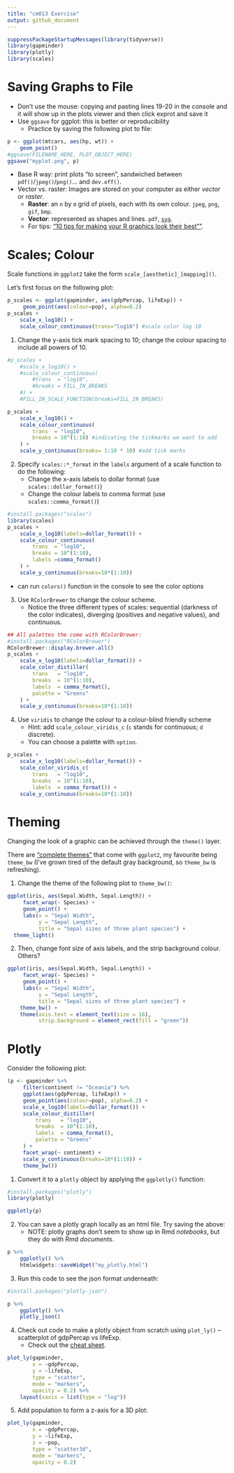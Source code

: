 ```yaml
---
title: "cm013 Exercise"
output: github_document
---
```


```r
suppressPackageStartupMessages(library(tidyverse))
library(gapminder)
library(plotly)
library(scales)
```


# Saving Graphs to File

- Don't use the mouse: copying and pasting lines 19-20 in the console and it will show up in the plots viewer and then click exprot and save it
- Use `ggsave` for ggplot: this is better or reproducibility
    - Practice by saving the following plot to file: 

```r
p <- ggplot(mtcars, aes(hp, wt)) + 
    geom_point()
#ggsave(FILENAME_HERE, PLOT_OBJECT_HERE)
ggsave("myplot.png", p)
```

- Base R way: print plots "to screen", sandwiched between `pdf()`/`jpeg()`/`png()`... and `dev.off()`. 
- Vector vs. raster: Images are stored on your computer as either _vector_ or _raster_.
    - __Raster__: an `n` by `m` grid of pixels, each with its own colour. `jpeg`, `png`, `gif`, `bmp`.
    - __Vector__: represented as shapes and lines. `pdf`, [`svg`](https://www.w3schools.com/graphics/svg_intro.asp).
    - For tips: ["10 tips for making your R graphics look their best""](http://blog.revolutionanalytics.com/2009/01/10-tips-for-making-your-r-graphics-look-their-best.html).
    
# Scales; Colour

Scale functions in `ggplot2` take the form `scale_[aesthetic]_[mapping]()`.

Let's first focus on the following plot:

```r
p_scales <- ggplot(gapminder, aes(gdpPercap, lifeExp)) +
     geom_point(aes(colour=pop), alpha=0.2)
p_scales + 
    scale_x_log10() +
    scale_colour_continuous(trans="log10") #scale color log 10
```

1. Change the y-axis tick mark spacing to 10; change the colour spacing to include all powers of 10.

```r
#p_scales +
    #scale_x_log10() +
    #scale_colour_continuous(
        #trans  = "log10", 
        #breaks = FILL_IN_BREAKS
    #) +
    #FILL_IN_SCALE_FUNCTION(breaks=FILL_IN_BREAKS)
```

```r
p_scales +
    scale_x_log10() +
    scale_colour_continuous(
        trans  = "log10", 
        breaks = 10^(1:10) #indicating the tickmarks we want to add
    ) +
    scale_y_continuous(breaks= 1:10 * 10) #add tick marks
```


2. Specify `scales::*_format` in the `labels` argument of a scale function to do the following:
    - Change the x-axis labels to dollar format (use `scales::dollar_format()`)
    - Change the colour labels to comma format (use `scales::comma_format()`)

```r
#install.packages("scales")
library(scales)
p_scales +
    scale_x_log10(labels=dollar_format()) +
    scale_colour_continuous(
        trans  = "log10", 
        breaks = 10^(1:10),
        labels =comma_format()
    ) +
    scale_y_continuous(breaks=10*(1:10))

```

 - can run `colors()` function in the console to see the color options

3. Use `RColorBrewer` to change the colour scheme.
    - Notice the three different types of scales: sequential (darkness of the color indicates), diverging (positives and negative values), and continuous.
   

```r
## All palettes the come with RColorBrewer:
#install.packages("RColorBrewer")
RColorBrewer::display.brewer.all()
p_scales +
    scale_x_log10(labels=dollar_format()) +
    scale_color_distiller(
        trans   = "log10",
        breaks  = 10^(1:10),
        labels  = comma_format(),
        palette = "Greens"
    ) +
    scale_y_continuous(breaks=10*(1:10))
```

4. Use `viridis` to change the colour to a colour-blind friendly scheme
    - Hint: add `scale_colour_viridis_c` (`c` stands for continuous; `d` discrete).
    - You can choose a palette with `option`.

```r
p_scales +
    scale_x_log10(labels=dollar_format()) +
    scale_color_viridis_c(
        trans   = "log10",
        breaks  = 10^(1:10),
        labels  = comma_format()) +
    scale_y_continuous(breaks=10*(1:10))
```

# Theming

Changing the look of a graphic can be achieved through the `theme()` layer.

There are ["complete themes"](http://ggplot2.tidyverse.org/reference/ggtheme.html) that come with `ggplot2`, my favourite being `theme_bw` (I've grown tired of the default gray background, so `theme_bw` is refreshing).

1. Change the theme of the following plot to `theme_bw()`:

```r
ggplot(iris, aes(Sepal.Width, Sepal.Length)) +
     facet_wrap(~ Species) +
     geom_point() +
     labs(x = "Sepal Width",
          y = "Sepal Length",
          title = "Sepal sizes of three plant species") +
  theme_light()
```

2. Then, change font size of axis labels, and the strip background colour. Others?

```r
ggplot(iris, aes(Sepal.Width, Sepal.Length)) +
     facet_wrap(~ Species) +
     geom_point() +
     labs(x = "Sepal Width",
          y = "Sepal Length",
          title = "Sepal sizes of three plant species") +
    theme_bw() +
    theme(axis.text = element_text(size = 16),
          strip.background = element_rect(fill = "green"))
```


# Plotly

Consider the following plot:

```r
(p <- gapminder %>% 
     filter(continent != "Oceania") %>% 
     ggplot(aes(gdpPercap, lifeExp)) +
     geom_point(aes(colour=pop), alpha=0.2) +
     scale_x_log10(labels=dollar_format()) +
     scale_colour_distiller(
         trans   = "log10",
         breaks  = 10^(1:10),
         labels  = comma_format(),
         palette = "Greens"
     ) +
     facet_wrap(~ continent) +
     scale_y_continuous(breaks=10*(1:10)) +
     theme_bw())
```

1. Convert it to a `plotly` object by applying the `ggplotly()` function:

```r
#install.packages("plotly")
library(plotly)

ggplotly(p)
```

2. You can save a plotly graph locally as an html file. Try saving the above:
    - NOTE: plotly graphs don't seem to show up in Rmd _notebooks_, but they do with Rmd _documents_.

```r
p %>% 
    ggplotly() %>% 
    htmlwidgets::saveWidget("my_plotly.html")
```


3. Run this code to see the json format underneath:

```r
#install.packages("plotly-json")

p %>% 
    ggplotly() %>% 
    plotly_json()
```


4. Check out code to make a plotly object from scratch using `plot_ly()` -- scatterplot of gdpPercap vs lifeExp.
    - Check out the [cheat sheet](https://images.plot.ly/plotly-documentation/images/r_cheat_sheet.pdf).

```r
plot_ly(gapminder, 
        x = ~gdpPercap, 
        y = ~lifeExp, 
        type = "scatter",
        mode = "markers",
        opacity = 0.2) %>% 
    layout(xaxis = list(type = "log"))
```

5. Add population to form a z-axis for a 3D plot:

```r
plot_ly(gapminder, 
        x = ~gdpPercap, 
        y = ~lifeExp, 
        z = ~pop,
        type = "scatter3d",
        mode = "markers",
        opacity = 0.2)
```



